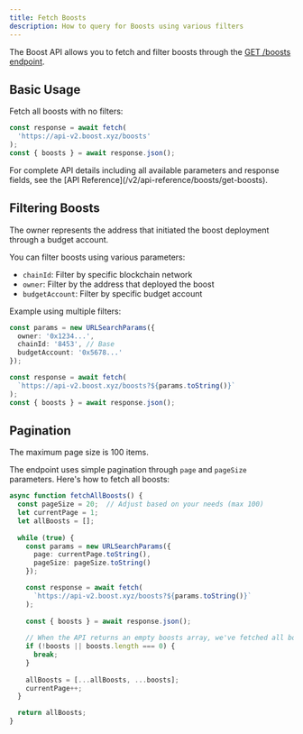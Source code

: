```yaml
---
title: Fetch Boosts
description: How to query for Boosts using various filters
---
```


The Boost API allows you to fetch and filter boosts through the [GET /boosts endpoint](/v2/api-reference/boosts/get-boosts).

## Basic Usage

Fetch all boosts with no filters:

```typescript
const response = await fetch(
  'https://api-v2.boost.xyz/boosts'
);
const { boosts } = await response.json();
```

<Tip>
  For complete API details including all available parameters and response fields, see the [API Reference](/v2/api-reference/boosts/get-boosts).
</Tip>


## Filtering Boosts

<Note>
  The owner represents the address that initiated the boost deployment through a budget account.
</Note>

You can filter boosts using various parameters:
- `chainId`: Filter by specific blockchain network
- `owner`: Filter by the address that deployed the boost
- `budgetAccount`: Filter by specific budget account

Example using multiple filters:

```typescript
const params = new URLSearchParams({
  owner: '0x1234...',
  chainId: '8453', // Base
  budgetAccount: '0x5678...'
});

const response = await fetch(
  `https://api-v2.boost.xyz/boosts?${params.toString()}`
);
const { boosts } = await response.json();
```

## Pagination

<Note>
  The maximum page size is 100 items.
</Note>

The endpoint uses simple pagination through `page` and `pageSize` parameters. Here's how to fetch all boosts:

```typescript
async function fetchAllBoosts() {
  const pageSize = 20;  // Adjust based on your needs (max 100)
  let currentPage = 1;
  let allBoosts = [];
  
  while (true) {
    const params = new URLSearchParams({
      page: currentPage.toString(),
      pageSize: pageSize.toString()
    });

    const response = await fetch(
      `https://api-v2.boost.xyz/boosts?${params.toString()}`
    );
    
    const { boosts } = await response.json();
    
    // When the API returns an empty boosts array, we've fetched all boosts
    if (!boosts || boosts.length === 0) {
      break;
    }
    
    allBoosts = [...allBoosts, ...boosts];
    currentPage++;
  }

  return allBoosts;
}
```
